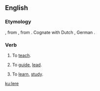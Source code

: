 ==English==

===Etymology===
{{etyl|ang|en}} {{term|læran|lǣran|lang=ang}}, from {{proto|Germanic|laizjan|lang=en}}, from {{proto|Germanic|laizā|lore|lang=en|title=}}.  Cognate with Dutch {{term|leeren|lang=nl}}, German {{term|lehren|lang=de}}.

===Verb===
{{en-verb|ler|es}}

# {{obsolete}} To [[teach]].
# {{obsolete}} To [[guide]], [[lead]].
# {{obsolete}} To [[learn]], [[study]].

[[ku:lere]]